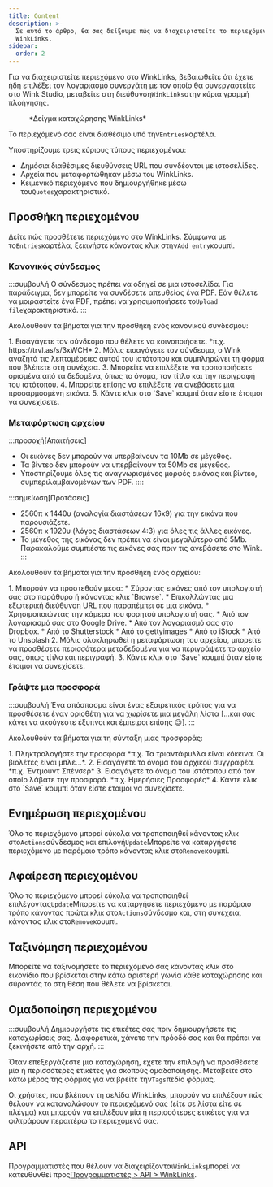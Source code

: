```yaml
---
title: Content
description: >-
  Σε αυτό το άρθρο, θα σας δείξουμε πώς να διαχειριστείτε το περιεχόμενο του
  WinkLinks.
sidebar:
  order: 2
---
```


Για να διαχειριστείτε περιεχόμενο στο WinkLinks, βεβαιωθείτε ότι έχετε ήδη επιλέξει τον λογαριασμό συνεργάτη με τον οποίο θα συνεργαστείτε στο Wink Studio, μεταβείτε στη διεύθυνση`WinkLinks`στην κύρια γραμμή πλοήγησης.

<figure>
  <CloudinaryImage width="350" height="561" resize="scale" quality="best" alt="Καταχώρηση WinkLinks" src="academy/winklinks-entry" errorImage="noimage_opaque_nyrtl0.png" />

  <figcaption>*Δείγμα καταχώρησης WinkLinks*</figcaption>
</figure>


Το περιεχόμενό σας είναι διαθέσιμο υπό την`Entries`καρτέλα.

Υποστηρίζουμε τρεις κύριους τύπους περιεχομένου:

* Δημόσια διαθέσιμες διευθύνσεις URL που συνδέονται με ιστοσελίδες.
* Αρχεία που μεταφορτώθηκαν μέσω του WinkLinks.
* Κειμενικό περιεχόμενο που δημιουργήθηκε μέσω του`Quotes`χαρακτηριστικό.

## Προσθήκη περιεχομένου

Δείτε πώς προσθέτετε περιεχόμενο στο WinkLinks. Σύμφωνα με το`Entries`καρτέλα, ξεκινήστε κάνοντας κλικ στην`Add entry`κουμπί.

### Κανονικός σύνδεσμος

:::συμβουλή
Ο σύνδεσμος πρέπει να οδηγεί σε μια ιστοσελίδα. Για παράδειγμα, δεν μπορείτε να συνδέσετε απευθείας ένα PDF. Εάν θέλετε να μοιραστείτε ένα PDF, πρέπει να χρησιμοποιήσετε το`Upload file`χαρακτηριστικό.
:::

Ακολουθούν τα βήματα για την προσθήκη ενός κανονικού συνδέσμου:

<Steps>
  1. Εισαγάγετε τον σύνδεσμο που θέλετε να κοινοποιήσετε. *π.χ. https://trvl.as/s/3xWCH*
  2. Μόλις εισαγάγετε τον σύνδεσμο, ο Wink αναζητά τις λεπτομέρειες αυτού του ιστότοπου και συμπληρώνει τη φόρμα που βλέπετε στη συνέχεια.
  3. Μπορείτε να επιλέξετε να τροποποιήσετε ορισμένα από τα δεδομένα, όπως το όνομα, τον τίτλο και την περιγραφή του ιστότοπου.
  4. Μπορείτε επίσης να επιλέξετε να ανεβάσετε μια προσαρμοσμένη εικόνα.
  5. Κάντε κλικ στο `Save` κουμπί όταν είστε έτοιμοι να συνεχίσετε.
</Steps>


### Μεταφόρτωση αρχείου

:::προσοχή\[Απαιτήσεις]

* Οι εικόνες δεν μπορούν να υπερβαίνουν τα 10Mb σε μέγεθος.
* Τα βίντεο δεν μπορούν να υπερβαίνουν τα 50Mb σε μέγεθος.
* Υποστηρίζουμε όλες τις αναγνωρισμένες μορφές εικόνας και βίντεο, συμπεριλαμβανομένων των PDF.
  ::::

:::σημείωση\[Προτάσεις]

* 2560π x 1440υ (αναλογία διαστάσεων 16x9) για την εικόνα που παρουσιάζετε.
* 2560π x 1920υ (λόγος διαστάσεων 4:3) για όλες τις άλλες εικόνες.
* Το μέγεθος της εικόνας δεν πρέπει να είναι μεγαλύτερο από 5Mb. Παρακαλούμε συμπιέστε τις εικόνες σας πριν τις ανεβάσετε στο Wink.
  :::

Ακολουθούν τα βήματα για την προσθήκη ενός αρχείου:

<Steps>
  1. Μπορούν να προστεθούν μέσα:
     * Σύροντας εικόνες από τον υπολογιστή σας στο παράθυρο ή κάνοντας κλικ `Browse`.
     * Επικολλώντας μια εξωτερική διεύθυνση URL που παραπέμπει σε μια εικόνα.
     * Χρησιμοποιώντας την κάμερα του φορητού υπολογιστή σας.
     * Από τον λογαριασμό σας στο Google Drive.
     * Από τον λογαριασμό σας στο Dropbox.
     * Από το Shutterstock
     * Από το gettyimages
     * Από το iStock
     * Από το Unsplash
  2. Μόλις ολοκληρωθεί η μεταφόρτωση του αρχείου, μπορείτε να προσθέσετε περισσότερα μεταδεδομένα για να περιγράψετε το αρχείο σας, όπως τίτλο και περιγραφή.
  3. Κάντε κλικ στο `Save` κουμπί όταν είστε έτοιμοι να συνεχίσετε.
</Steps>


### Γράψτε μια προσφορά

:::συμβουλή
Ένα απόσπασμα είναι ένας εξαιρετικός τρόπος για να προσθέσετε έναν οριοθέτη για να χωρίσετε μια μεγάλη λίστα \[...και σας κάνει να ακούγεστε έξυπνοι και έμπειροι επίσης 😉].
:::

Ακολουθούν τα βήματα για τη σύνταξη μιας προσφοράς:

<Steps>
  1. Πληκτρολογήστε την προσφορά *π.χ. Τα τριαντάφυλλα είναι κόκκινα. Οι βιολέτες είναι μπλε...*.
  2. Εισαγάγετε το όνομα του αρχικού συγγραφέα. *π.χ. Έντμουντ Σπένσερ*
  3. Εισαγάγετε το όνομα του ιστότοπου από τον οποίο λάβατε την προσφορά. *π.χ. Ημερήσιες Προσφορές*
  4. Κάντε κλικ στο `Save` κουμπί όταν είστε έτοιμοι να συνεχίσετε.
</Steps>


## Ενημέρωση περιεχομένου

Όλο το περιεχόμενο μπορεί εύκολα να τροποποιηθεί κάνοντας κλικ στο`Actions`σύνδεσμος και επιλογή`Update`Μπορείτε να καταργήσετε περιεχόμενο με παρόμοιο τρόπο κάνοντας κλικ στο`Remove`κουμπί.

## Αφαίρεση περιεχομένου

Όλο το περιεχόμενο μπορεί εύκολα να τροποποιηθεί επιλέγοντας`Update`Μπορείτε να καταργήσετε περιεχόμενο με παρόμοιο τρόπο κάνοντας πρώτα κλικ στο`Actions`σύνδεσμο και, στη συνέχεια, κάνοντας κλικ στο`Remove`κουμπί.

## Ταξινόμηση περιεχομένου

Μπορείτε να ταξινομήσετε το περιεχόμενό σας κάνοντας κλικ στο εικονίδιο που βρίσκεται στην κάτω αριστερή γωνία κάθε καταχώρησης και σύροντάς το στη θέση που θέλετε να βρίσκεται.

## Ομαδοποίηση περιεχομένου

:::συμβουλή
Δημιουργήστε τις ετικέτες σας πριν δημιουργήσετε τις καταχωρίσεις σας. Διαφορετικά, χάνετε την πρόοδό σας και θα πρέπει να ξεκινήσετε από την αρχή.
:::

Όταν επεξεργάζεστε μια καταχώρηση, έχετε την επιλογή να προσθέσετε μία ή περισσότερες ετικέτες για σκοπούς ομαδοποίησης. Μεταβείτε στο κάτω μέρος της φόρμας για να βρείτε την`Tags`πεδίο φόρμας.

Οι χρήστες, που βλέπουν τη σελίδα WinkLinks, μπορούν να επιλέξουν πώς θέλουν να καταναλώσουν το περιεχόμενό σας (είτε σε λίστα είτε σε πλέγμα) και μπορούν να επιλέξουν μία ή περισσότερες ετικέτες για να φιλτράρουν περαιτέρω το περιεχόμενό σας.

## API

Προγραμματιστές που θέλουν να διαχειρίζονται`WinkLinks`μπορεί να κατευθυνθεί προς[Προγραμματιστές > API > WinkLinks](/developers/apis/#winklinks-api).

